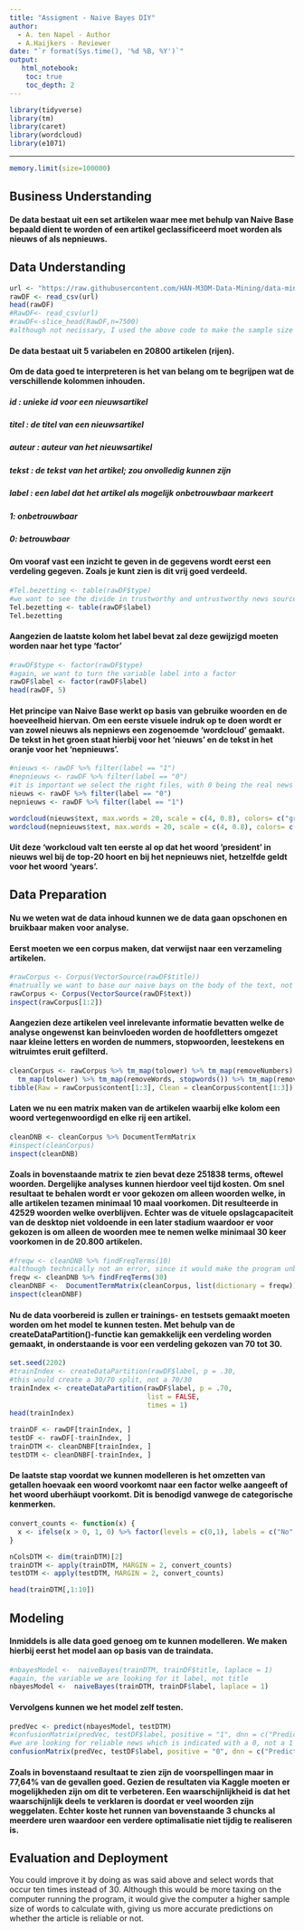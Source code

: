 ---
title: "Assigment - Naive Bayes DIY"
author:
  - A. ten Napel - Author
  - A.Haijkers - Reviewer
date: "`r format(Sys.time(), '%d %B, %Y')`"
output:
   html_notebook:
    toc: true
    toc_depth: 2
---

```{r}
library(tidyverse)
library(tm)
library(caret)
library(wordcloud)
library(e1071)
```
---


```{r}
memory.limit(size=100000)
``` 


## Business Understanding
#### De data bestaat uit een set artikelen waar mee met behulp van Naive Base bepaald dient te worden of een artikel geclassificeerd moet worden als nieuws of als nepnieuws. 

## Data Understanding
```{r}
url <- "https://raw.githubusercontent.com/HAN-M3DM-Data-Mining/data-mining-s2y2122-Aronnpl/master/datasets/NB-fakenews.csv"
rawDF <- read_csv(url)
head(rawDF)
#RawDF<- read_csv(url)
#rawDF<-slice_head(RawDF,n=7500)
#although not necissary, I used the above code to make the sample size smaller when checking for errors, saving me a #lot of time where the computer would calculate only to return an error.
```

#### De data bestaat uit 5 variabelen en 20800 artikelen (rijen).

#### Om de data goed te interpreteren is het van belang om te begrijpen wat de verschillende kolommen inhouden.
##### id : unieke id voor een nieuwsartikel
##### titel : de titel van een nieuwsartikel
##### auteur : auteur van het nieuwsartikel
##### tekst : de tekst van het artikel; zou onvolledig kunnen zijn
##### label : een label dat het artikel als mogelijk onbetrouwbaar markeert
#####        1: onbetrouwbaar
#####        0: betrouwbaar

#### Om vooraf vast een inzicht te geven in de gegevens wordt eerst een verdeling gegeven. Zoals je kunt zien is dit vrij goed verdeeld.  
```{r}
#Tel.bezetting <- table(rawDF$type)
#we want to see the divide in trustworthy and untrustworthy news sources meaning we have to look at the label
Tel.bezetting <- table(rawDF$label)
Tel.bezetting
```

#### Aangezien de laatste kolom het label bevat zal deze gewijzigd moeten worden naar het type 'factor'


```{r}
#rawDF$type <- factor(rawDF$type)
#again, we want to turn the variable label into a factor
rawDF$label <- factor(rawDF$label)
head(rawDF, 5)
```

#### Het principe van Naive Base werkt op basis van gebruike woorden en de hoeveelheid hiervan. Om een eerste visuele indruk op te doen wordt er van zowel nieuws als nepniews een zogenoemde 'wordcloud' gemaakt. De tekst in het groen staat hierbij voor het 'nieuws' en de tekst in het oranje voor het 'nepnieuws'. 
```{r}
#nieuws <- rawDF %>% filter(label == "1")
#nepnieuws <- rawDF %>% filter(label == "0")
#it is important we select the right files, with 0 being the real news and 1 being untrustworthy
nieuws <- rawDF %>% filter(label == "0")
nepnieuws <- rawDF %>% filter(label == "1")

wordcloud(nieuws$text, max.words = 20, scale = c(4, 0.8), colors= c("green1","green2","green3","green"))
wordcloud(nepnieuws$text, max.words = 20, scale = c(4, 0.8), colors= c("orange1","orange2","orange3","orange"))
```
#### Uit deze 'workcloud valt ten eerste al op dat het woord 'president' in nieuws wel bij de top-20 hoort en bij het nepnieuws niet, hetzelfde geldt voor het woord 'years'. 


## Data Preparation
#### Nu we weten wat de data inhoud kunnen we de data gaan opschonen en bruikbaar maken voor analyse.
#### Eerst moeten we een corpus maken, dat verwijst naar een verzameling artikelen.

```{r}
#rawCorpus <- Corpus(VectorSource(rawDF$title))
#natrually we want to base our naive bays on the body of the text, not the title
rawCorpus <- Corpus(VectorSource(rawDF$text))
inspect(rawCorpus[1:2])
```

#### Aangezien deze artikelen veel inrelevante informatie bevatten welke de analyse ongewenst kan beinvloeden worden de hoofdletters omgezet naar kleine letters en worden de nummers, stopwoorden, leestekens en witruimtes eruit gefilterd. 

```{r}
cleanCorpus <- rawCorpus %>% tm_map(tolower) %>% tm_map(removeNumbers) %>%
  tm_map(tolower) %>% tm_map(removeWords, stopwords()) %>% tm_map(removePunctuation) %>% tm_map(stripWhitespace)
tibble(Raw = rawCorpus$content[1:3], Clean = cleanCorpus$content[1:3])
```
#### Laten we nu een matrix maken van de artikelen waarbij elke kolom een woord vertegenwoordigd en elke rij een artikel.
```{r}
cleanDNB <- cleanCorpus %>% DocumentTermMatrix 
#inspect(cleanCorpus)
inspect(cleanDNB)
```
#### Zoals in bovenstaande matrix te zien bevat deze 251838 terms, oftewel woorden. Dergelijke analyses kunnen hierdoor veel tijd kosten. Om snel resultaat te behalen wordt er voor gekozen om alleen woorden welke, in alle artikelen tezamen minimaal 10 maal voorkomen. Dit resulteerde in 42529 woorden welke overblijven. Echter was de vituele opslagcapaciteit van de desktop niet voldoende in een later stadium waardoor er voor gekozen is om alleen de woorden mee te nemen welke minimaal 30 keer voorkomen in de 20.800 artikelen. 

```{r}
#freqw <- cleanDNB %>% findFreqTerms(10)
#although technically not an error, since it would make the program unbearably slow/nonfunctional the number of terms #need to be reduced
freqw <- cleanDNB %>% findFreqTerms(30)
cleanDNBF <-  DocumentTermMatrix(cleanCorpus, list(dictionary = freqw))
inspect(cleanDNBF)
```

#### Nu de data voorbereid is zullen er trainings- en testsets gemaakt moeten worden om het model te kunnen testen. Met behulp van de createDataPartition()-functie kan gemakkelijk een verdeling worden gemaakt, in onderstaande is voor een verdeling gekozen van 70 tot 30. 
```{r}
set.seed(2202)
#trainIndex <- createDataPartition(rawDF$label, p = .30, 
#this would create a 30/70 split, not a 70/30
trainIndex <- createDataPartition(rawDF$label, p = .70, 
                                  list = FALSE, 
                                  times = 1)
head(trainIndex)
```
```{r}
trainDF <- rawDF[trainIndex, ]
testDF <- rawDF[-trainIndex, ]
trainDTM <- cleanDNBF[trainIndex, ]
testDTM <- cleanDNBF[-trainIndex, ]
```

#### De laatste stap voordat we kunnen modelleren is het omzetten van getallen hoevaak een woord voorkomt naar een factor welke aangeeft of het woord uberhäupt voorkomt. Dit is benodigd vanwege de categorische  kenmerken.
```{r}
convert_counts <- function(x) {
  x <- ifelse(x > 0, 1, 0) %>% factor(levels = c(0,1), labels = c("No", "Yes"))
}

nColsDTM <- dim(trainDTM)[2]
trainDTM <- apply(trainDTM, MARGIN = 2, convert_counts)
testDTM <- apply(testDTM, MARGIN = 2, convert_counts)

head(trainDTM[,1:10])
```
## Modeling
#### Inmiddels is alle data goed genoeg om te kunnen modelleren. We maken hierbij eerst het model aan op basis van de traindata. 
```{r}
#nbayesModel <-  naiveBayes(trainDTM, trainDF$title, laplace = 1)
#again, the variable we are looking for it label, not title
nbayesModel <-  naiveBayes(trainDTM, trainDF$label, laplace = 1)
```



#### Vervolgens kunnen we het model zelf testen. 
```{r}
predVec <- predict(nbayesModel, testDTM)
#confusionMatrix(predVec, testDF$label, positive = "1", dnn = c("Prediction", "True"))
#we are looking for reliable news which is indicated with a 0, not a 1
confusionMatrix(predVec, testDF$label, positive = "0", dnn = c("Prediction", "True"))
```
#### Zoals in bovenstaand resultaat te zien zijn de voorspellingen maar in 77,64% van de gevallen goed. Gezien de resultaten via Kaggle moeten er mogelijkheden zijn om dit te verbeteren. Een waarschijnlijkheid is dat het waarschijnlijk deels te verklaren is doordat er veel woorden zijn weggelaten. Echter koste het runnen van bovenstaande 3 chuncks al meerdere uren waardoor een verdere optimalisatie niet tijdig te realiseren is. 


## Evaluation and Deployment
You could improve it by doing as was said above and select words that occur ten times instead of 30. Although this would be more taxing on the computer running the program, it would give the computer a higher sample size of words to calculate with, giving us more accurate predictions on whether the article is reliable or not.